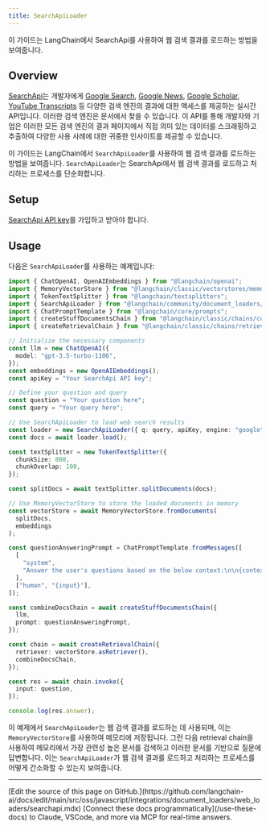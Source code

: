 ```yaml
---
title: SearchApiLoader
---
```


이 가이드는 LangChain에서 SearchApi를 사용하여 웹 검색 결과를 로드하는 방법을 보여줍니다.

## Overview

[SearchApi](https://www.searchapi.io/)는 개발자에게 [Google Search](https://www.searchapi.io/docs/google),
[Google News](https://www.searchapi.io/docs/google-news), [Google Scholar](https://www.searchapi.io/docs/google-scholar), [YouTube Transcripts](https://www.searchapi.io/docs/youtube-transcripts) 등 다양한 검색 엔진의 결과에 대한 액세스를 제공하는 실시간 API입니다. 이러한 검색 엔진은 문서에서 찾을 수 있습니다.
이 API를 통해 개발자와 기업은 이러한 모든 검색 엔진의 결과 페이지에서 직접 의미 있는 데이터를 스크래핑하고 추출하여 다양한 사용 사례에 대한 귀중한 인사이트를 제공할 수 있습니다.

이 가이드는 LangChain에서 `SearchApiLoader`를 사용하여 웹 검색 결과를 로드하는 방법을 보여줍니다. `SearchApiLoader`는 SearchApi에서 웹 검색 결과를 로드하고 처리하는 프로세스를 단순화합니다.

## Setup

[SearchApi API key](https://www.searchapi.io/)를 가입하고 받아야 합니다.

## Usage

다음은 `SearchApiLoader`를 사용하는 예제입니다:

```typescript
import { ChatOpenAI, OpenAIEmbeddings } from "@langchain/openai";
import { MemoryVectorStore } from "@langchain/classic/vectorstores/memory";
import { TokenTextSplitter } from "@langchain/textsplitters";
import { SearchApiLoader } from "@langchain/community/document_loaders/web/searchapi";
import { ChatPromptTemplate } from "@langchain/core/prompts";
import { createStuffDocumentsChain } from "@langchain/classic/chains/combine_documents";
import { createRetrievalChain } from "@langchain/classic/chains/retrieval";

// Initialize the necessary components
const llm = new ChatOpenAI({
  model: "gpt-3.5-turbo-1106",
});
const embeddings = new OpenAIEmbeddings();
const apiKey = "Your SearchApi API key";

// Define your question and query
const question = "Your question here";
const query = "Your query here";

// Use SearchApiLoader to load web search results
const loader = new SearchApiLoader({ q: query, apiKey, engine: "google" });
const docs = await loader.load();

const textSplitter = new TokenTextSplitter({
  chunkSize: 800,
  chunkOverlap: 100,
});

const splitDocs = await textSplitter.splitDocuments(docs);

// Use MemoryVectorStore to store the loaded documents in memory
const vectorStore = await MemoryVectorStore.fromDocuments(
  splitDocs,
  embeddings
);

const questionAnsweringPrompt = ChatPromptTemplate.fromMessages([
  [
    "system",
    "Answer the user's questions based on the below context:\n\n{context}",
  ],
  ["human", "{input}"],
]);

const combineDocsChain = await createStuffDocumentsChain({
  llm,
  prompt: questionAnsweringPrompt,
});

const chain = await createRetrievalChain({
  retriever: vectorStore.asRetriever(),
  combineDocsChain,
});

const res = await chain.invoke({
  input: question,
});

console.log(res.answer);
```

이 예제에서 `SearchApiLoader`는 웹 검색 결과를 로드하는 데 사용되며, 이는 `MemoryVectorStore`를 사용하여 메모리에 저장됩니다. 그런 다음 retrieval chain을 사용하여 메모리에서 가장 관련성 높은 문서를 검색하고 이러한 문서를 기반으로 질문에 답변합니다. 이는 `SearchApiLoader`가 웹 검색 결과를 로드하고 처리하는 프로세스를 어떻게 간소화할 수 있는지 보여줍니다.

---

<Callout icon="pen-to-square" iconType="regular">
    [Edit the source of this page on GitHub.](https://github.com/langchain-ai/docs/edit/main/src/oss/javascript/integrations/document_loaders/web_loaders/searchapi.mdx)
</Callout>
<Tip icon="terminal" iconType="regular">
    [Connect these docs programmatically](/use-these-docs) to Claude, VSCode, and more via MCP for    real-time answers.
</Tip>
